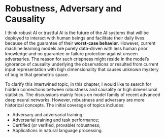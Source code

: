 # Robustness, Adversary and Causality

I think robust AI or trustful AI is the future of the AI systems that will be deployed to interact with human beings and facilitate their daily lives because of the guarantee of their **worst-case behavior**. However, current machine learning models are purely data-driven with less human prior knowledge and no guarantee or failure protection against unseen adversaries. The reason for such crispness might reside in the model's ignorance of causality underlying the observations or resulted from current input representation with high dimensionality that causes unknown mystery of bug in that geometric space.

To clarify this intertwined topic, in this chapter, I would like to search for hidden connections between robustness and causality or high dimensional statistics. The discussions mainly focus on model family of recent advanced deep neural networks. However, robustness and adversary are more historical concepts. The initial coverage of topics includes:

- Adversary and adversarial training;
- Adversarial training and task performance;
- Certified (or verified, provable) robustness;
- Applications in natural language processing.
